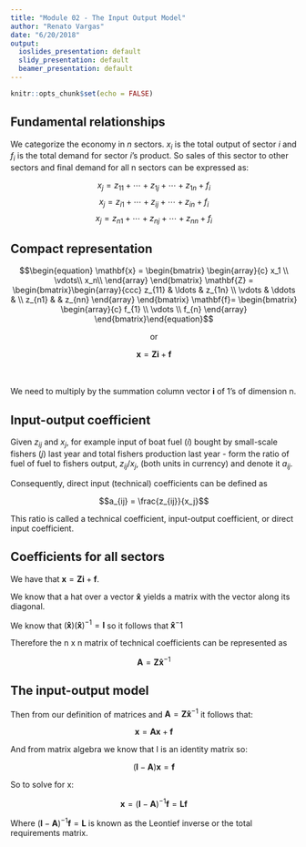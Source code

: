 ```yaml
---
title: "Module 02 - The Input Output Model"
author: "Renato Vargas"
date: "6/20/2018"
output:
  ioslides_presentation: default
  slidy_presentation: default
  beamer_presentation: default
---
```


```r
knitr::opts_chunk$set(echo = FALSE)
```

## Fundamental relationships

We categorize the economy in _n_ sectors. $x_i$ is the total output of sector $i$ and $f_i$ is the total demand for sector $i$'s product. So sales of this sector to other sectors and final demand for all n sectors can be expressed as:

$$
\begin{equation}
x_j=z_{11}+\cdots+z_{1j}+\cdots+z_{1n}+f_i
\end{equation}
$$
$$
\begin{equation}
x_j=z_{i1}+\cdots+z_{ij}+\cdots+z_{in}+f_i
\end{equation}
$$
$$
\begin{equation}
x_j=z_{n1}+\cdots+z_{nj}+\cdots+z_{nn}+f_i
\end{equation} 
$$

## Compact representation


$$\begin{equation} \mathbf{x} = \begin{bmatrix} \begin{array}{c} x_1 \\ \vdots\\ x_n\\ \end{array} \end{bmatrix} \mathbf{Z} = \begin{bmatrix}\begin{array}{ccc} z_{11} & \ldots & z_{1n} \\ \vdots &  \ddots &  \\ z_{n1} &  & z_{nn} \end{array} \end{bmatrix} \mathbf{f}= \begin{bmatrix} \begin{array}{c} f_{1} \\ \vdots  \\ f_{n} \end{array} \end{bmatrix}\end{equation}$$

<center>
or 

$\mathbf{x} = \mathbf{Zi} + \mathbf{f}$
</center>
<br>
<br>
We need to multiply by the summation column vector $\mathbf{i}$ of 1's of dimension n.

## Input-output coefficient

Given $z_{ij}$ and $x_j$, for example input of boat fuel ($i$) bought by small-scale fishers ($j$) last year and total fishers production last year -  form the ratio of fuel of fuel to fishers output, $z_{ij}/x_{j}$, (both units in currency) and denote it $a_{ij}$.

Consequently, direct input (technical) coefficients can be defined as 

$$a_{ij} = \frac{z_{ij}}{x_j}$$

This ratio is called a technical coefficient, input-output coefficient, or direct input coefficient.

## Coefficients for all sectors

We have that $\mathbf{x} = \mathbf{Zi} + \mathbf{f}$.

We know that a hat over a vector $\mathbf{\hat{x}}$ yields a matrix with the vector along its diagonal.

We know that $(\mathbf{\hat{x}})(\mathbf{\hat{x}})^{-1} = \mathbf{I}$ so it follows that $\mathbf{\hat{x}}^-1$

Therefore the n x n matrix of technical coefficients can be represented as

$$\mathbf{A} = \mathbf{Z}\mathbf{\hat{x}}^{-1}$$

## The input-output model

Then from our definition of matrices and $\mathbf{A} = \mathbf{Z}\mathbf{\hat{x}}^{-1}$ it follows that:

$$\mathbf{x}=\mathbf{Ax} + \mathbf{f}$$

And from matrix algebra we know that I is an identity matrix so:

$$(\mathbf{I} - \mathbf{A})\mathbf{x} = \mathbf{f}$$

So to solve for x:

$$\mathbf{x}=(\mathbf{I}-\mathbf{A})^{-1} \mathbf{f} = \mathbf{L}\mathbf{f}$$

Where $(\mathbf{I}-\mathbf{A})^{-1} \mathbf{f} = \mathbf{L}$ is known as the Leontief inverse or the total requirements matrix.

